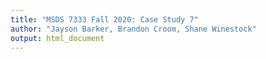 ```yaml
---
title: "MSDS 7333 Fall 2020: Case Study 7"
author: "Jayson Barker, Brandon Croom, Shane Winestock"
output: html_document
---
```

